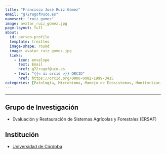 ```yaml
---
title: "Francisco José Ruiz Gómez"
email: "g72rugof@uco.es"  
namesort: "ruiz_gomez"
image: avatar_ruiz_gomez.jpg
page-layout: full
about: 
  id: person-profile
  template: trestles
  image-shape: round
  image: avatar_ruiz_gomez.jpg
  links:
    - icon: envelope
      text: Email
      href: g72rugof@uco.es
    - text: "{{< ai orcid >}} ORCID"
      href: https://orcid.org/0000-0002-1999-3415
categories: [Patología, Microbioma, Manejo de Ecosistemas, Monitorización, Ecofisiología]
---
```

 
<hr>

:::{#person-profile}

## Grupo de Investigación
- Evaluación y Restauración de Sistemas Agrícolas y Forestales (ERSAF)

## Institución
- [Universidad de Córdoba](https://www.uco.es/)

:::
